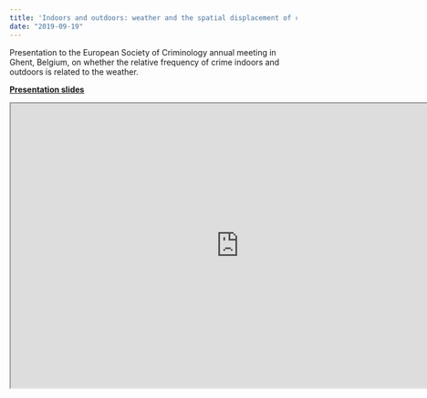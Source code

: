 ```yaml
---
title: 'Indoors and outdoors: weather and the spatial displacement of crime'
date: "2019-09-19"
---
```


Presentation to the European Society of Criminology annual meeting in Ghent, Belgium, on whether the relative frequency of crime indoors and outdoors is related to the weather.

[**Presentation slides**](https://lesscrime.info/slides/esc-2019.html)

```{=html}
<iframe width="800" height="500" src="https://lesscrime.info/slides/esc-2019.html"></iframe>
```
